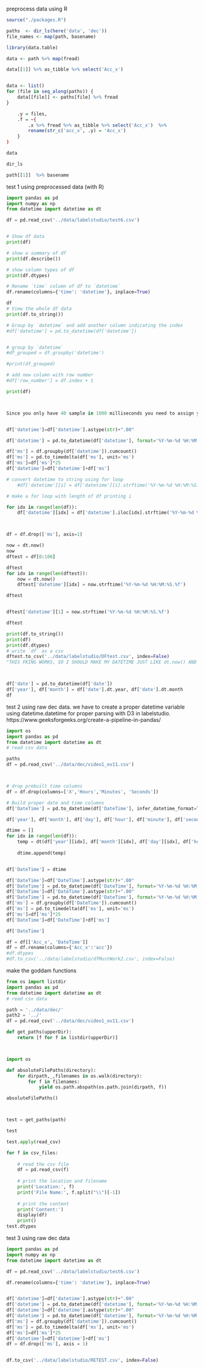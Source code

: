 
preprocess data using R
```r
source("./packages.R")

paths  <- dir_ls(here('data', 'dec'))  
file_names <- map(path, basename)

library(data.table)

data <- path %>% map(fread)

data[[1]] %>% as_tibble %>% select('Acc_x')


data <- list()
for (file in seq_along(paths)) {
    data[[file]] <- paths[file] %>% fread 
}

    .y = files,
    .f = ~{
        .x %>% fread %>% as_tibble %>% select('Acc_x')  %>% 
        rename(str_c('acc_x', .y) = 'Acc_x')
    }
)

data

dir_ls

path[[1]]  %>% basename
```





test 1 using preprocessed data (with R)
```python
import pandas as pd
import numpy as np
from datetime import datetime as dt

df = pd.read_csv('../data/labelstudio/test6.csv')


# Show df data
print(df)

# show a summary of df
print(df.describe())

# show column types of df
print(df.dtypes)

# Rename `time` column of df to `datetime`
df.rename(columns={'time': 'datetime'}, inplace=True)

df 
# View the whole df data
print(df.to_string())

# Group by `datetime` and add another column indicating the index
#df['datetime'] = pd.to_datetime(df['datetime'])


# group by `datetime`
#df_grouped = df.groupby('datetime')

#print(df_grouped)

# add new column with row number
#df['row_number'] = df.index + 1

print(df)



Since you only have 40 sample in 1000 milliseconds you need to assign your values to every 1000/40 =25 miliseconds


df['datetime']=df['datetime'].astype(str)+".00"

df['datetime'] = pd.to_datetime(df['datetime'], format='%Y-%m-%d %H:%M:%S.%f')

df['ms'] = df.groupby(df['datetime']).cumcount()
df['ms'] = pd.to_timedelta(df['ms'], unit='ms')
df['ms']=df['ms']*25
df['datetime']=df['datetime']+df['ms']

# convert datetime to string using for loop
    #df['datetime'][i] = df['datetime'][i].strftime('%Y-%m-%d %H:%M:%S.%f')

# make a for loop with length of df printing i

for idx in range(len(df)):
    df['datetime'][idx] = df['datetime'].iloc[idx].strftime('%Y-%m-%d %H:%M:%S.%f')



df = df.drop(['ms'], axis=1)

now = dt.now()
now
dftest = df[0:100]

dftest
for idx in range(len(dftest)):
    now = dt.now()
    dftest['datetime'][idx] = now.strftime('%Y-%m-%d %H:%M:%S.%f')

dftest


dftest['datetime'][1] = now.strftime('%Y-%m-%d %H:%M:%S.%f')

dftest

print(df.to_string())
print(df)
print(df.dtypes)
# write `df` as a csv
dftest.to_csv('../data/labelstudio/DFtest.csv', index=False)
"THIS FKING WORKS, SO I SHOULD MAKE MY DATETIME JUST LIKE dt.now() AND IT WILL WORK"



df['date'] = pd.to_datetime(df['date'])
df['year'], df['month'] = df['date'].dt.year, df['date'].dt.month
df

```



test 2 using raw dec data. we have to create a proper datetime variable using datetime.datetime for proper parsing with D3 in labelstudio. 
https://www.geeksforgeeks.org/create-a-pipeline-in-pandas/
```python
import os
import pandas as pd
from datetime import datetime as dt
# read csv data

paths
df = pd.read_csv('../data/dec/video1_ov11.csv')



# drop prebuilt time columns
df = df.drop(columns=['X','Hours','Minutes', 'Seconds'])

# Build proper date and time columns
df['DateTime'] = pd.to_datetime(df['DateTime'], infer_datetime_format=True)

df['year'], df['month'], df['day'], df['hour'], df['minute'], df['second'] = df['DateTime'].dt.year, df['DateTime'].dt.month, df['DateTime'].dt.day, df['DateTime'].dt.hour, df['DateTime'].dt.minute, df['DateTime'].dt.second

dtime = []
for idx in range(len(df)):
    temp = dt(df['year'][idx], df['month'][idx], df['day'][idx], df['hour'][idx], df['minute'][idx], df['second'][idx])
    
    dtime.append(temp)


df['DateTime'] = dtime

df['DateTime']=df['DateTime'].astype(str)+".00"
df['DateTime'] = pd.to_datetime(df['DateTime'], format='%Y-%m-%d %H:%M:%S.%f')
df['DateTime']=df['DateTime'].astype(str)+".00"
df['DateTime'] = pd.to_datetime(df['DateTime'], format='%Y-%m-%d %H:%M:%S.%f')
df['ms'] = df.groupby(df['DateTime']).cumcount()
df['ms'] = pd.to_timedelta(df['ms'], unit='ms')
df['ms']=df['ms']*25
df['DateTime']=df['DateTime']+df['ms']

df['DateTime']

df = df[['Acc_x', 'DateTime']]
df = df.rename(columns={'Acc_x':'acc'})
#df.dtypes 
#df.to_csv('../data/labelstudio/dfMustWork2.csv', index=False)


```





make the goddam functions
```python
from os import listdir
import pandas as pd
from datetime import datetime as dt
# read csv data

path = '../data/dec/'
path2 = '../'
df = pd.read_csv('../data/dec/video1_ov11.csv')

def get_paths(upperDir):
    return [f for f in listdir(upperDir)]



import os

def absoluteFilePaths(directory):
    for dirpath,_,filenames in os.walk(directory):
        for f in filenames:
            yield os.path.abspath(os.path.join(dirpath, f))

absoluteFilePaths()



test = get_paths(path)

test

test.apply(read_csv)

for f in csv_files:
      
    # read the csv file
    df = pd.read_csv(f)
      
    # print the location and filename
    print('Location:', f)
    print('File Name:', f.split("\\")[-1])
      
    # print the content
    print('Content:')
    display(df)
    print()
test.dtypes
```



test 3 using raw dec data
```python
import pandas as pd
import numpy as np
from datetime import datetime as dt

df = pd.read_csv('../data/labelstudio/test6.csv')

df.rename(columns={'time': 'datetime'}, inplace=True)


df['datetime']=df['datetime'].astype(str)+".00"
df['datetime'] = pd.to_datetime(df['datetime'], format='%Y-%m-%d %H:%M:%S.%f')
df['datetime']=df['datetime'].astype(str)+".00"
df['datetime'] = pd.to_datetime(df['datetime'], format='%Y-%m-%d %H:%M:%S.%f')
df['ms'] = df.groupby(df['datetime']).cumcount()
df['ms'] = pd.to_timedelta(df['ms'], unit='ms')
df['ms']=df['ms']*25
df['datetime']=df['datetime']+df['ms']
df = df.drop(['ms'], axis = 1)


df.to_csv('../data/labelstudio/RETEST.csv', index=False)
```